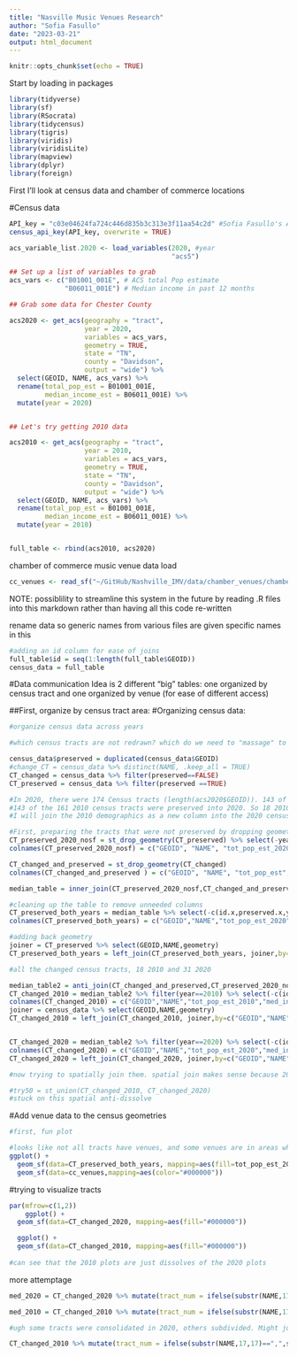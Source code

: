 ```yaml
---
title: "Nasville Music Venues Research"
author: "Sofia Fasullo"
date: "2023-03-21"
output: html_document
---
```


```r
knitr::opts_chunk$set(echo = TRUE)
```

Start by loading in packages
```r
library(tidyverse)
library(sf)
library(RSocrata)
library(tidycensus)
library(tigris)
library(viridis)
library(viridisLite)
library(mapview)
library(dplyr)
library(foreign)
```

First I'll look at census data and chamber of commerce locations

#Census data
```r
API_key = "c03e04624fa724c446d835b3c313e3f11aa54c2d" #Sofia Fasullo's API key
census_api_key(API_key, overwrite = TRUE)

acs_variable_list.2020 <- load_variables(2020, #year
                                         "acs5")

## Set up a list of variables to grab
acs_vars <- c("B01001_001E", # ACS total Pop estimate
              "B06011_001E") # Median income in past 12 months

## Grab some data for Chester County

acs2020 <- get_acs(geography = "tract",
                   year = 2020,
                   variables = acs_vars,
                   geometry = TRUE,
                   state = "TN",
                   county = "Davidson",
                   output = "wide") %>%
  select(GEOID, NAME, acs_vars) %>%
  rename(total_pop_est = B01001_001E,
         median_income_est = B06011_001E) %>%
  mutate(year = 2020)


## Let's try getting 2010 data

acs2010 <- get_acs(geography = "tract",
                   year = 2010,
                   variables = acs_vars,
                   geometry = TRUE,
                   state = "TN",
                   county = "Davidson",
                   output = "wide") %>%
  select(GEOID, NAME, acs_vars) %>%
  rename(total_pop_est = B01001_001E,
         median_income_est = B06011_001E) %>%
  mutate(year = 2010)


full_table <- rbind(acs2010, acs2020)

```

chamber of commerce music venue data load
```r
cc_venues <- read_sf("~/GitHub/Nashville_IMV/data/chamber_venues/chamber_venues_2020.geojson")

```

NOTE: possiblility to streamline this system in the future by reading .R files into this markdown rather than having all this code re-written

rename data so generic names from various files are given specific names in this 
```r
#adding an id column for ease of joins
full_table$id = seq(1:length(full_table$GEOID))
census_data = full_table
```

#Data communication
Idea is 2 different "big" tables: one organized by census tract and one organized by venue (for ease of different access)

##First, organize by census tract area:
#Organizing census data:
```r
#organize census data across years

#which census tracts are not redrawn? which do we need to "massage" to get the 2010-2020 data to talk within the same spacial bound

census_data$preserved = duplicated(census_data$GEOID)
#change_CT = census_data %>% distinct(NAME, .keep_all = TRUE)
CT_changed = census_data %>% filter(preserved==FALSE)
CT_preserved = census_data %>% filter(preserved ==TRUE)

#In 2020, there were 174 Census tracts (length(acs2020$GEOID)). 143 of those were the same geography as in 2010 (length(CT_preserved$GEOID)). So I will spatially join the ones that were redrawn. I will go by the 2020 geography
#143 of the 161 2010 census tracts were preserved into 2020. So 18 2010 census tracts were redrawn into 31 2020 census tracts, which makes sense because the population increased.
#I will join the 2010 demographics as a new column into the 2020 census tracts, that way we can do analysis accross time, and our data is spatially consolidated. It will be more difficult for the tracts were redrawn.

#First, preparing the tracts that were not preserved by dropping geometry to do an easy join by the GEOID and name of the tract to match up the years, and then adding back the geometry and deleting unwanted columns
CT_preserved_2020_nosf = st_drop_geometry(CT_preserved) %>% select(-year) #all the years are 2020 so it doesn't matter
colnames(CT_preserved_2020_nosf) = c("GEOID", "NAME", "tot_pop_est_2020", "med_inc_est_2020","id","preserved")

CT_changed_and_preserved = st_drop_geometry(CT_changed)
colnames(CT_changed_and_preserved ) = c("GEOID", "NAME", "tot_pop_est", "med_inc_est","year","id","preserved") #need to know the year because there are 2 different years

median_table = inner_join(CT_preserved_2020_nosf,CT_changed_and_preserved ,by=c("GEOID","NAME"))

#cleaning up the table to remove unneeded columns
CT_preserved_both_years = median_table %>% select(-c(id.x,preserved.x,year,id.y,preserved.y))
colnames(CT_preserved_both_years) = c("GEOID","NAME","tot_pop_est_2020","med_inc_est_2020","tot_pop_est_2010","med_inc_est_2010")

#adding back geometry
joiner = CT_preserved %>% select(GEOID,NAME,geometry)
CT_preserved_both_years = left_join(CT_preserved_both_years, joiner,by=c("GEOID","NAME")) %>% st_as_sf()

```


```r
#all the changed census tracts, 18 2010 and 31 2020

median_table2 = anti_join(CT_changed_and_preserved,CT_preserved_2020_nosf,by=c("GEOID","NAME"))
CT_changed_2010 = median_table2 %>% filter(year==2010) %>% select(-c(id,preserved)) #keeping year column for now as safety check
colnames(CT_changed_2010) = c("GEOID","NAME","tot_pop_est_2010","med_inc_est_2010","year")
joiner = census_data %>% select(GEOID,NAME,geometry)
CT_changed_2010 = left_join(CT_changed_2010, joiner,by=c("GEOID","NAME")) %>% select(-year) %>% st_as_sf()


CT_changed_2020 = median_table2 %>% filter(year==2020) %>% select(-c(id,preserved))
colnames(CT_changed_2020) = c("GEOID","NAME","tot_pop_est_2020","med_inc_est_2020","year")
CT_changed_2020 = left_join(CT_changed_2020, joiner,by=c("GEOID","NAME")) %>% select(-year) %>% st_as_sf()

#now trying to spatially join them. spatial join makes sense because 2020 tracts are contained within 2010 tracts - they're 2010 tracts subdivided to account for denser population. But GEOID and tract names don't show this spatial relationship, so we do a spatial join.

#try50 = st_union(CT_changed_2010, CT_changed_2020)
#stuck on this spatial anti-dissolve
```
#Add venue data to the census geometries
```r
#first, fun plot

#looks like not all tracts have venues, and some venues are in areas where preserved tracts do not exist
ggplot() +
  geom_sf(data=CT_preserved_both_years, mapping=aes(fill=tot_pop_est_2020)) +
  geom_sf(data=cc_venues,mapping=aes(color="#000000"))


```
#trying to visualize tracts
```r
par(mfrow=c(1,2))
    ggplot() +
  geom_sf(data=CT_changed_2020, mapping=aes(fill="#000000"))

  ggplot() +
  geom_sf(data=CT_changed_2010, mapping=aes(fill="#000000")) 
  
#can see that the 2010 plots are just dissolves of the 2020 plots

```
more attemptage
```r
med_2020 = CT_changed_2020 %>% mutate(tract_num = ifelse(substr(NAME,17,17)==",",substr(NAME,14,16),substr(NAME,14,19))) %>% arrange(tract_num) %>% mutate(area=st_area(CT_changed_2020)) %>% st_drop_geometry() %>%  write.csv("C:/Users/sofia/Documents/GitHub/Nashville_IMV/med_table_2020.csv")

med_2010 = CT_changed_2010 %>% mutate(tract_num = ifelse(substr(NAME,17,17)==",",substr(NAME,14,16),substr(NAME,14,19))) %>% arrange(tract_num) %>% mutate(area=st_area(CT_changed_2010)) %>% st_drop_geometry() %>%  write.csv("C:/Users/sofia/Documents/GitHub/Nashville_IMV/med_table_2010.csv")

#ugh some tracts were consolidated in 2020, others subdivided. Might just do this in excel? I think that's the best option. Might wanna keep geometry and actually calculate area

```

```r
CT_changed_2010 %>% mutate(tract_num = ifelse(substr(NAME,17,17)==",",substr(NAME,14,16),substr(NAME,14,19))) %>% mapview(label="tract_num")
```

